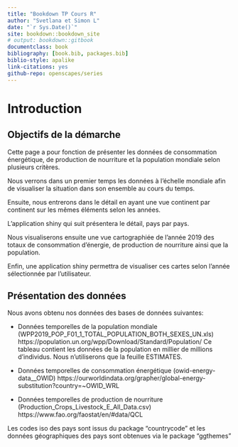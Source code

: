 --- 
title: "Bookdown TP Cours R"
author: "Svetlana et Simon L"
date: "`r Sys.Date()`"
site: bookdown::bookdown_site
# output: bookdown::gitbook
documentclass: book
bibliography: [book.bib, packages.bib]
biblio-style: apalike
link-citations: yes
github-repo: openscapes/series
---

# Introduction {#welcome}

## Objectifs de la démarche

Cette page a pour fonction de présenter les données de consommation énergétique, de production de nourriture et la population mondiale selon plusieurs critères.

Nous verrons dans un premier temps les données à l'échelle mondiale afin de visualiser la situation dans son ensemble au cours du temps.

Ensuite, nous entrerons dans le détail en ayant une vue continent par continent sur les mêmes éléments selon les années.

L'application shiny qui suit présentera le détail, pays par pays.

Nous visualiserons ensuite une vue cartographiée de l'année 2019 des totaux de consommation d'énergie, de production de nourriture ainsi que la population.

Enfin, une application shiny permettra de visualiser ces cartes selon l'année sélectionnée par l'utilisateur.

## Présentation des données 

Nous avons obtenu nos données des bases de données suivantes:

- Données temporelles de la population mondiale (WPP2019_POP_F01_1_TOTAL_POPULATION_BOTH_SEXES_UN.xls) https://population.un.org/wpp/Download/Standard/Population/ Ce tableau contient les données de la population en millier de millions d’individus. Nous n’utiliserons que la feuille ESTIMATES.

- Données temporelles de consommation énergétique (owid-energy-data__OWID) https://ourworldindata.org/grapher/global-energy-substitution?country=~OWID_WRL

- Données temporelles de production de nourriture
(Production_Crops_Livestock_E_All_Data.csv)
https://www.fao.org/faostat/en/#data/QCL

Les codes iso des pays sont issus du package "countrycode" et les données géographiques des pays sont obtenues via le package "ggthemes"
